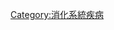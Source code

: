 {{Commons category|Diseases and disorders of the digestive system}}

[[Category:消化系統疾病|Category:消化系統疾病]]